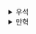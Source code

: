 <details>
  <summary>우석</summary>
  # 연습문제 9.1
```kotlin
@Test
fun `왼쪽 항등원 법칙`() {
    val initialValue = Random.nextInt()
    val f: (Int) -> ContextReader<Int, Int> = { x -> ContextReader { it * 2 } }
    val initialMonad = ContextReader { _: Int -> initialValue }
    expectThat(initialMonad.bind(f).runWith(2)).isEqualTo(f(initialValue).runWith(2))
}

@Test
fun `오른쪽 항등원 법칙`() {
    val initialValue = Random.nextInt()
    val initialMonad = ContextReader { _: Int -> initialValue }
    val identity: (Int) -> ContextReader<Int, Int> = { value -> ContextReader { value } }
    val initialMonadWithIdentity = initialMonad.bind(identity)

    assert(initialMonad.runWith(1) == initialMonadWithIdentity.runWith(1))
}

@Test
fun `결합 법칙`() {
    val initialValue = Random.nextInt()

    val f: (Int) -> ContextReader<Int, Int> = { x -> ContextReader { it + x } }
    val g: (Int) -> ContextReader<Int, Int> = { ContextReader { it * 2 } }

    val left = ContextReader { _: Int -> initialValue }.bind(f).bind(g)
    val right = ContextReader { _: Int -> initialValue }.bind { x -> f(x).bind(g) }

    assert(left.runWith(3) == right.runWith(3))
}
```


## 연습문제 9.2
```kotlin
fun <CTX, T> ContextReader<CTX, ContextReader<CTX, T>>.join(): ContextReader<CTX, T> = ContextReader { ctx -> this.runWith(ctx).runWith(ctx) }

fun <U> bind(f: (T) -> ContextReader<CTX, U>): ContextReader<CTX, U> = this.transform(f).join()
```
</details><details>
  <summary>만혁</summary>
  

# 연습문제 9.1
```kotlin
private val f: (Int) -> ContextReader<Int, Int> = { x -> ContextReader { ctx -> x * 2 } }
    private val g: (Int) -> ContextReader<Int, Int> = { y -> ContextReader { ctx -> y + 10 } }

    @Test
    fun `Left Identity Law`() {
        val random = Random.nextInt()
        val value = 5

        val init = ContextReader { ctx: Int -> random }
        val left = init.bind(f).runWith(value)
        val right = f(value).runWith(value)

        println("Left Identity: $left == $right")
    }

    @Test
    fun `Right Identity Law`() {
        val random = Random.nextInt(10)
        val value = 5

        val reader = ContextReader { _: Int -> 10 + random }
        val right = reader.runWith(value)
        val left = reader.bind { x -> ContextReader { _: Int -> x } }.runWith(value)

        println("Right Identity: $left == $right")

    }

    @Test
    fun `ContextReader Associativity Law`() {
        val random = Random.nextInt(10)
        val value = 5

        val reader = ContextReader { _: Int -> 3 + random } // 3 + 12 = 15

        val left = reader.bind(f).bind(g).runWith(value)
        val right = reader.bind { value -> f(value).bind(g) }.runWith(value)

        println("Associativity: $left == $right")
    }
```

# 연습문제 9.2

```kotlin
fun <CTX, T> ContextReader<CTX, ContextReader<CTX, T>>.join(): ContextReader<CTX, T>
 = ContextReader { ctx -> this.runWith(ctx).runWith(ctx) }


fun <CTX, T, U> ContextReader<CTX, T>.bind(
    f: (T) -> ContextReader<CTX, U>
): ContextReader<CTX, U> = this.transform(f).join()

```
</details>